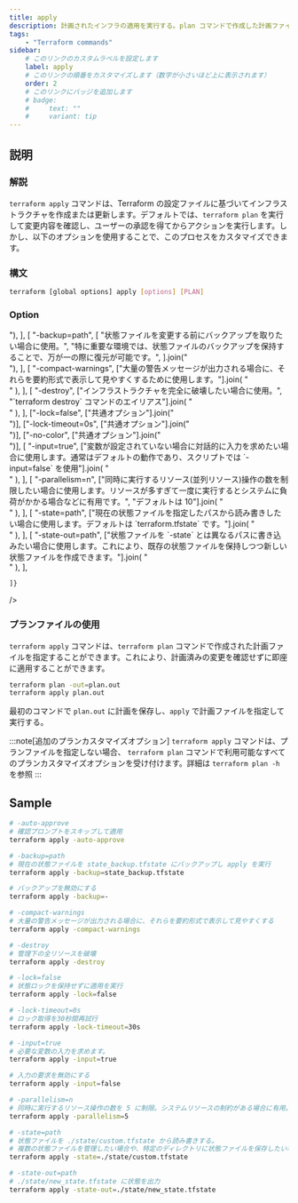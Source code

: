 ```yaml
---
title: apply
description: 計画されたインフラの適用を実行する。plan コマンドで作成した計画ファイルを使用することも。
tags:
    - "Terraform commands"
sidebar:
    # このリンクのカスタムラベルを設定します
    label: apply
    # このリンクの順番をカスタマイズします（数字が小さいほど上に表示されます）
    order: 2
    # このリンクにバッジを追加します
    # badge:
    #     text: ""
    #     variant: tip
---
```



## 説明

### 解説

`terraform apply` コマンドは、Terraform の設定ファイルに基づいてインフラストラクチャを作成または更新します。デフォルトでは、`terraform plan` を実行して変更内容を確認し、ユーザーの承認を得てからアクションを実行します。しかし、以下のオプションを使用することで、このプロセスをカスタマイズできます。

### 構文

```bash frame="none"
terraform [global options] apply [options] [PLAN]
```

### Option

<Table
    caption=""
    columns={["Option", "説明"]}
    data={[
        [
            "-auto-approve",
            [
                "プランの承認をスキップし、即座にインフラストラクチャの変更を適用する。",
                "自動化スクリプトやCI/CDパイプラインで、ユーザーの承認なしに即座に変更を適用したい場合に使用する。",
            ].join("<br/>"),
        ],
        [
            "-backup=path",
            [
                "状態ファイルを変更する前にバックアップを取りたい場合に使用。",
                "特に重要な環境では、状態ファイルのバックアップを保持することで、万が一の際に復元が可能です。",
            ].join("<br/>"),
        ],
        [
            "-compact-warnings",
            ["大量の警告メッセージが出力される場合に、それらを要約形式で表示して見やすくするために使用します。"].join(
                "<br/>"
            ),
        ],
        [
            "-destroy",
            ["インフラストラクチャを完全に破壊したい場合に使用。", "`terraform destroy` コマンドのエイリアス"].join(
                "<br/>"
            ),
        ],
        ["-lock=false", ["共通オプション"].join("<br/>")],
        ["-lock-timeout=0s", ["共通オプション"].join("<br/>")],
        ["-no-color", ["共通オプション"].join("<br/>")],
        [
            "-input=true",
            ["変数が設定されていない場合に対話的に入力を求めたい場合に使用します。通常はデフォルトの動作であり、スクリプトでは `-input=false` を使用"].join(
                "<br/>"
            ),
        ],
        [
            "-parallelism=n",
            ["同時に実行するリソース(並列リソース)操作の数を制限したい場合に使用します。リソースが多すぎて一度に実行するとシステムに負荷がかかる場合などに有用です。",
            "デフォルトは 10"].join(
                "<br/>"
            ),
        ],
        [
            "-state=path",
            ["現在の状態ファイルを指定したパスから読み書きしたい場合に使用します。デフォルトは `terraform.tfstate` です。"].join(
                "<br/>"
            ),
        ],
        [
            "-state-out=path",
            ["状態ファイルを `-state` とは異なるパスに書き込みたい場合に使用します。これにより、既存の状態ファイルを保持しつつ新しい状態ファイルを作成できます。"].join(
                "<br/>"
            ),
        ],

    ]}

/>

### プランファイルの使用

`terraform apply` コマンドは、`terraform plan` コマンドで作成された計画ファイルを指定することができます。これにより、計画済みの変更を確認せずに即座に適用することができます。

```bash frame="none"
terraform plan -out=plan.out
terraform apply plan.out
```

最初のコマンドで `plan.out` に計画を保存し、`apply` で計画ファイルを指定して実行する。

:::note[追加のプランカスタマイズオプション]
`terraform apply` コマンドは、プランファイルを指定しない場合、 `terraform plan` コマンドで利用可能なすべてのプランカスタマイズオプションを受け付けます。詳細は `terraform plan -h` を参照
:::

## Sample

```bash frame="none"
# -auto-approve
# 確認プロンプトをスキップして適用
terraform apply -auto-approve

# -backup=path
# 現在の状態ファイルを state_backup.tfstate にバックアップし apply を実行
terraform apply -backup=state_backup.tfstate

# バックアップを無効にする
terraform apply -backup=-

# -compact-warnings
# 大量の警告メッセージが出力される場合に、それらを要約形式で表示して見やすくする
terraform apply -compact-warnings

# -destroy
# 管理下の全リソースを破壊
terraform apply -destroy

# -lock=false
# 状態ロックを保持せずに適用を実行
terraform apply -lock=false

# -lock-timeout=0s
# ロック取得を30秒間再試行
terraform apply -lock-timeout=30s

# -input=true
# 必要な変数の入力を求めます。
terraform apply -input=true

# 入力の要求を無効にする
terraform apply -input=false

# -parallelism=n
# 同時に実行するリソース操作の数を 5 に制限。システムリソースの制約がある場合に有用。
terraform apply -parallelism=5

# -state=path
# 状態ファイルを ./state/custom.tfstate から読み書きする。
# 複数の状態ファイルを管理したい場合や、特定のディレクトリに状態ファイルを保存したい場合に使用。
terraform apply -state=./state/custom.tfstate

# -state-out=path
# ./state/new_state.tfstate に状態を出力
terraform apply -state-out=./state/new_state.tfstate
```
